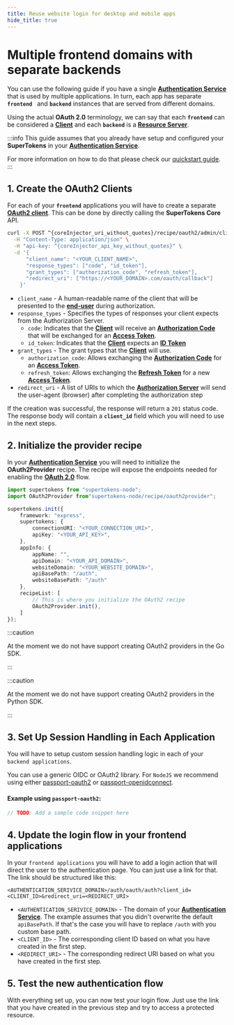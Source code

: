 ```yaml
---
title: Reuse website login for desktop and mobile apps
hide_title: true
---
```



# Multiple frontend domains with separate backends

You can use the following guide if you have a single [**Authentication Service**](/docs/oauth/introduction#authentication-service) that is used by multiple applications.
In turn, each app has separate **`frontend `** and **`backend`** instances that are served from different domains.

Using the actual **OAuth 2.0** terminology, we can say that each **`frontend`** can be considered a [**Client**](/docs/oauth/introduction#client) and each **`backend`** is a [**Resource Server**](/docs/oauth/introduction#resource-server).

:::info
This guide assumes that you already have setup and configured your **SuperTokens** in your [**Authentication Service**](/docs/oauth/introduction#authentication-service). 

For more information on how to do that please check our [quickstart guide](/docs/thirdparty/introduction).
:::

## 1. Create the OAuth2 Clients

For each of your **`frontend`** applications you will have to create a separate [**OAuth2 client**](/docs/oauth/introduction#client).
This can be done by directly calling the **SuperTokens Core** API.

<CoreInjector defaultValue="https://example.com">

```bash
curl -X POST ^{coreInjector_uri_without_quotes}/recipe/oauth2/admin/clients \
  -H "Content-Type: application/json" \
  -H "api-key: ^{coreInjector_api_key_without_quotes}" \
  -d '{
      "client_name": "<YOUR_CLIENT_NAME>",
      "response_types": ["code", "id_token"],
      "grant_types": ["authorization_code", "refresh_token"],
      "redirect_uri": ["https://<YOUR_DOMAIN>.com/oauth/callback"]
    }'
```

</CoreInjector>


- `client_name` - A human-readable name of the client that will be presented to the [**end-user**](/docs/oauth/introduction#authorization) during authorization.
- `response_types` - Specifies the types of responses your client expects from the Authorization Server.
    - `code`: Indicates that the [**Client**](/#authorization) will receive an [**Authorization Code**](/#authorization) that will be exchanged for an [**Access Token**](/#authorization).
    - `id_token`: Indicates that the [**Client**](/#authorization) expects an [**ID Token**](/#authorization)
- `grant_types` - The grant types that the [**Client**](/#authorization) will use. 
    - `authorization_code`: Allows exchanging the [**Authorization Code**](/#authorization) for an [**Access Token**](/#authorization).
    - `refresh_token`: Allows exchanging the [**Refresh Token**](/#authorization) for a new [**Access Token**](/#authorization).
- `redirect_uri` - A list of URIs to which the [**Authorization Server**](/#authorization) will send the user-agent (browser) after completing the authorization step

If the creation was successful, the response will return a `201` status code.
The response body will contain a **`client_id`** field which you will need to use in the next steps.

## 2. Initialize the provider recipe 

In your [**Authentication Service**](/docs/oauth/introduction#authentication-service) you will need to initialize the **OAuth2Provider** recipe.
The recipe will expose the endpoints needed for enabling the [**OAuth 2.0**](/docs/oauth/introduction#oauth-20) flow.


<BackendSDKTabs>
<TabItem value="nodejs">

```typescript
import supertokens from "supertokens-node";
import OAuth2Provider from"supertokens-node/recipe/oauth2provider";

supertokens.init({
    framework: "express",
    supertokens: {
        connectionURI: "<YOUR_CONNECTION_URI>",
        apiKey: "<YOUR_API_KEY>",
    },
    appInfo: {
        appName: "",
        apiDomain: "<YOUR_API_DOMAIN>",
        websiteDomain: "<YOUR_WEBSITE_DOMAIN>",
        apiBasePath: "/auth",
        websiteBasePath: "/auth"
    },
    recipeList: [
        // This is where you initialize the OAuth2 recipe
        OAuth2Provider.init(),
    ]
});
```

</TabItem>

<TabItem value="go">

:::caution

At the moment we do not have support creating OAuth2 providers in the Go SDK.

:::

</TabItem>

<TabItem value="python">

:::caution

At the moment we do not have support creating OAuth2 providers in the Python SDK.

:::

</TabItem>

</BackendSDKTabs>

## 3. Set Up Session Handling in Each Application

You will have to setup custom session handling logic in each of your `backend applications`.

<BackendSDKTabs>

<TabItem value="nodejs">

You can use a generic OIDC or OAuth2 library. 
For `NodeJS` we recommend using either [passport-oauth2](https://www.passportjs.org/packages/passport-oauth2/) or [passport-openidconnect](https://www.passportjs.org/packages/passport-openidconnect/).

#### Example using `passport-oauth2`:

```typescript
// TODO: Add a sample code snippet here
```

</TabItem>

</BackendSDKTabs>


## 4. Update the login flow in your frontend applications

In your `frontend applications` you will have to add a login action that will direct the user to the authentication page.
You can just use a link for that. The link should be structured like this:

```
<AUTHENTICATION_SERIVICE_DOMAIN>/auth/oauth/auth?client_id=<CLIENT_ID>&redirect_uri=<REDIRECT_URI>
```
- `<AUTHENTICATION_SERIVICE_DOMAIN>` - The domain of your [**Authentication Service**](/docs/oauth/introduction#authentication-service).
The example assumes that you didn't overwrite the default `apiBasePath`.
If that's the case you will have to replace `/auth` with you custom base path.
- `<CLIENT_ID>` - The corresponding client ID based on what you have created in the first step.
- `<REDIRECT_URI>` - The corresponding redirect URI based on what you have created in the first step.

## 5. Test the new authentication flow

With everything set up, you can now test your login flow.
Just use the link that you have created in the previous step and try to access a protected resource.
